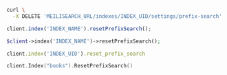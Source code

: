 <CodeGroup>

```bash cURL
curl \
  -X DELETE 'MEILISEARCH_URL/indexes/INDEX_UID/settings/prefix-search'
```

```javascript JS
client.index('INDEX_NAME').resetPrefixSearch();
```

```php PHP
$client->index('INDEX_NAME')->resetPrefixSearch();
```

```ruby Ruby
client.index('INDEX_UID').reset_prefix_search
```

```go Go
client.Index("books").ResetPrefixSearch()
```
</CodeGroup>